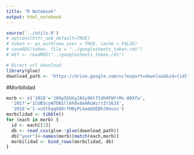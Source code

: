 ```yaml
---
title: "R Notebook"
output: html_notebook
---
```



```r
source('../utils.R')
# options(httr_oob_default=TRUE) 
# token <- gs_auth(new_user = TRUE, cache = FALSE)
# saveRDS(token, file = "../googlesheets_token.rds")
# KEY <- readRDS("../googlesheets_token.rds")

# Direct url download
library(glue)
download_path <- 'https://drive.google.com/uc?export=download&id={id}'

```


#Morbilidad
```r
morb <- c('2018'='10OpSGUXy2ASy96tfIdh9FWfrMs-00Xfu',
  '2017'='1CUB5cyW7DN1ll6h8v8emRuWzrrZr26JX',
  '2016'='1-vu5tkqqXQ4rfH0yPLkaeQUEBhJdeuvs')
morbilidad <- tibble()
for (each in morb) {
  id <- each[[1]]
  db <- read_csv(glue::glue(download_path))  
  db["year"]<-names(morb)[match(each,morb)]  
  morbilidad <- bind_rows(morbilidad, db)
}
```

